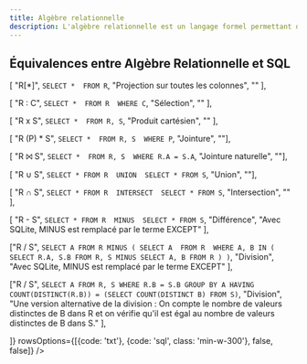 ```yaml
---
title: Algèbre relationnelle
description: L'algèbre relationnelle est un langage formel permettant de manipuler des relations dans une base de données relationnelle.
---
```



## Équivalences entre Algèbre Relationnelle et SQL

<Table
  headers={["Algèbre Relationnelle", "SQL", "Description", "Remarque"]}
  rows={[
[
"R[A]",
`SELECT A 
FROM R`,
"Projection",
""
],

[
"R[*]",
`SELECT * 
FROM R`, 
"Projection sur toutes les colonnes",
""
],

[
"R : C",
`SELECT * 
FROM R 
WHERE C`,
"Sélection", 
""
],

[
"R x S", 
`SELECT * 
FROM R, S`,
"Produit cartésien", 
""
],

[
"R (P) * S", 
`SELECT * 
FROM R, S 
WHERE P`, 
"Jointure", 
""],

[
"R ⨝ S", 
`SELECT * 
FROM R, S 
WHERE R.A = S.A`, 
"Jointure naturelle", 
""],

[
"R ∪ S",
`SELECT * FROM R 
UNION 
SELECT * FROM S`, 
"Union", 
""],

[
"R ∩ S",
`SELECT * FROM R 
INTERSECT 
SELECT * FROM S`,
"Intersection", 
""
],

[
"R - S",
`SELECT * FROM R 
MINUS 
SELECT * FROM S`, 
"Différence", 
"Avec SQLite, MINUS est remplacé par le terme EXCEPT"
],

["R / S", `
SELECT A FROM R
MINUS
(
    SELECT A 
    FROM R 
    WHERE A, B IN (
        SELECT R.A, S.B FROM R, S
        MINUS
        SELECT A, B FROM R
    )
)
`, "Division",
"Avec SQLite, MINUS est remplacé par le terme EXCEPT"
],

["R / S", `
SELECT A FROM R, S
WHERE R.B = S.B
GROUP BY A
HAVING COUNT(DISTINCT(R.B)) = (SELECT COUNT(DISTINCT B) FROM S)
`, "Division", 
"Une version alternative de la division : On compte le nombre de valeurs distinctes de B dans R et on vérifie qu'il est égal au nombre de valeurs distinctes de B dans S."
],

  ]}
  rowsOptions={[{code: 'txt'}, {code: 'sql', class: 'min-w-300'}, false, false]}
/>



